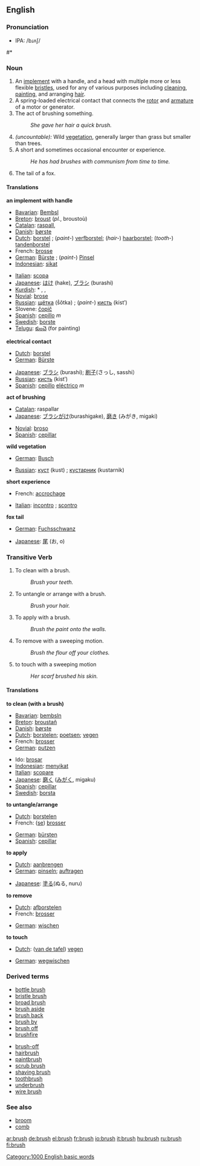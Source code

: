 ==English==

===Pronunciation===
*IPA: /bɹʌʃ/
#*{{audio|en-us-brush.ogg|Audio (US)}}

===Noun===
{{en-noun-reg-es}}

#<!--DefN-A--> An [[implement]] with a handle, and a head with multiple more or less flexible [[bristle]]s, used for any of various purposes including [[clean]]ing, [[paint]]ing, and arranging [[hair]].
#<!--DefN-B--> A spring-loaded electrical contact that connects the [[rotor]] and [[armature]] of a motor or generator.
#<!--DefN-C--> The act of brushing something.
#: ''She gave her hair a quick brush.''
#<!--DefN-D--> ''(uncountable):'' Wild [[vegetation]], generally larger than grass but smaller than trees.
#<!--DefN-E--> A short and sometimes occasional encounter or experience.
#: ''He has had brushes with communism from time to time.''
#<!--DefN-F--> The tail of a fox.

====Translations====
<!--DefN-A-->'''an implement with handle'''
{{top}}
*[[Bavarian]]: [[Bembsl]] {{m}}
*[[w:Breton language|Breton]]: [[broust]] {{m}} (''pl.'', broustoù)
*[[w:Catalan language|Catalan]]: [[raspall]], {{m}}
*[[w:Danish language|Danish]]: [[børste]] {{c}}
*[[w:Dutch language|Dutch]]: [[borstel]] {{m}}; (''paint-'') [[verfborstel]]; (''hair-'') [[haarborstel]]; (''tooth-'') [[tandenborstel]]
*French: [[brosse]] {{f}}
*[[w:German language|German]]: [[Bürste]] {{f}}; (''paint-'') [[Pinsel]] {{m}}
*[[w:Indonesian language|Indonesian]]: [[sikat]]
{{mid}}
*[[w:Italian language|Italian]]: [[scopa]] {{f}}
*[[w:Japanese language|Japanese]]: [[はけ]] (hake), [[ブラシ]] (burashi)
*[[Kurdish]]: * {{trad|ku|firçe}} {{f}}, {{trad|ku|havlêk}} {{f}}, {{trad|ku|rînek}} {{f}}
*[[Novial]]: [[brose]]
*[[w:Russian language|Russian]]: [[щётка]] (ṧǒtka) {{f}}; (''paint-'') [[кисть]] (kistʹ) {{f}}
*Slovene: [[čopič]] {{m}}
*[[w:Spanish language|Spanish]]: [[cepillo]] ''m''
*[[w:Swedish language|Swedish]]: [[borste]] {{c}}
*[[Telugu]]: [[కుంచె]] (for painting)
{{bottom}}

<!--DefN-B-->'''electrical contact'''
{{top}}
*[[w:Dutch language|Dutch]]: [[borstel]] {{m}}
*[[w:German language|German]]: [[Bürste]] {{f}}
{{mid}}
*[[w:Japanese language|Japanese]]: [[ブラシ]] (burashi); [[刷子]](さっし, sasshi）
*[[w:Russian language|Russian]]: [[кисть]] (kistʹ) {{f}}
*[[w:Spanish language|Spanish]]: [[cepillo]] [[eléctrico]] ''m''
{{bottom}}

<!--DefN-C-->'''act of brushing'''
{{top}}
*[[w:Catalan language|Catalan]]: raspallar
*[[w:Japanese language|Japanese]]: [[ブラシがけ]](burashigake), [[磨き]] (みがき, migaki) 
{{mid}}
*[[Novial]]: [[broso]]
*[[w:Spanish language|Spanish]]: [[cepillar]]
{{bottom}}

<!--DefN-D-->'''wild vegetation'''
{{top}}
*[[w:German language|German]]: [[Busch]] {{n}}
{{mid}}
*[[w:Russian language|Russian]]: [[куст]] (kust) {{m}}; [[кустарник]] (kustarnik) {{m}}
{{bottom}}

<!--DefN-E-->'''short experience'''
{{top}}
*French: [[accrochage]] {{m}}
{{mid}}
*[[w:Italian language|Italian]]: [[incontro]] {{m}}; [[scontro]] {{m}}
{{bottom}}

<!--DefN-F-->'''fox tail'''
{{top}}
*[[w:German language|German]]: [[Fuchsschwanz]] {{m}}
{{mid}}
*[[w:Japanese language|Japanese]]: [[尾]] (お, o)
{{bottom}}

===Transitive Verb===
{{en-infl-reg-sibilant|bru|sh|}}

#<!--DefTV-A-->To clean with a brush.
#: ''Brush your teeth.''
#<!--DefTV-B-->To untangle or arrange with a brush.
#: ''Brush your hair.''
#<!--DefTV-C-->To apply with a brush.
#: ''Brush the paint onto the walls.''
#<!--DefTV-D-->To remove with a sweeping motion.
#: ''Brush the flour off your clothes.''
#<!--DefTV-E-->to touch with a sweeping motion
#: ''Her scarf brushed his skin.''

====Translations====
<!--DefTV-A-->'''to clean (with a brush)'''
{{top}}
*[[Bavarian]]: [[bembsln]]
*[[w:Breton language|Breton]]: [[broustañ]]
*[[w:Danish language|Danish]]: [[børste]]
*[[w:Dutch language|Dutch]]: [[borstelen]]; [[poetsen]]; [[vegen]]
*French: [[brosser]]
*[[w:German language|German]]: [[putzen]]
{{mid}}
*Ido: [[brosar]]
*[[w:Indonesian language|Indonesian]]: [[sikat|menyikat]]
*[[w:Italian language|Italian]]: [[scopare]]
*[[w:Japanese language|Japanese]]: [[磨く]] ([[みがく]], migaku) 
*[[w:Spanish language|Spanish]]: [[cepillar]]
*[[w:Swedish language|Swedish]]: [[borsta]]
{{bottom}}

<!--DefTV-B-->'''to untangle/arrange'''
{{top}}
*[[w:Dutch language|Dutch]]: [[borstelen]]
*French: ([[se brosser|se]]) [[se brosser|brosser]]
{{mid}}
*[[w:German language|German]]: [[bürsten]]
*[[w:Spanish language|Spanish]]: [[cepillar]]
{{bottom}}

<!--DefTV-C-->'''to apply'''
{{top}}
*[[w:Dutch language|Dutch]]: [[aanbrengen]]
*[[w:German language|German]]: [[pinseln]]; [[auftragen]]
{{mid}}
*[[w:Japanese language|Japanese]]: [[塗る]](ぬる, nuru)
{{bottom}}

<!--DefTV-D-->'''to remove'''
{{top}}
*[[w:Dutch language|Dutch]]: [[afborstelen]]
*French: [[brosser]]
{{mid}}
*[[w:German language|German]]: [[wischen]]
{{bottom}}

<!--DefTV-E-->'''to touch'''
{{top}}
*[[w:Dutch language|Dutch]]: ([[van de tafel vegen|van de tafel]]) [[vegen]]
{{mid}}
*[[w:German language|German]]: [[wegwischen]]
{{bottom}}

===Derived terms===
{{top}}
*[[bottle brush]]
*[[bristle brush]]
*[[broad brush]]
*[[brush aside]]
*[[brush back]]
*[[brush by]]
*[[brush off]]
*[[brushfire]]
{{mid}}
*[[brush-off]]
*[[hairbrush]]
*[[paintbrush]]
*[[scrub brush]]
*[[shaving brush]]
*[[toothbrush]]
*[[underbrush]]
*[[wire brush]]
{{bottom}}

===See also===
*[[broom]]
*[[comb]]

[[Category:1000 English basic words]]

[[ar:brush]]
[[de:brush]]
[[el:brush]]
[[fr:brush]]
[[io:brush]]
[[it:brush]]
[[hu:brush]]
[[ru:brush]]
[[fi:brush]]